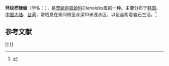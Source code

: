 {{Speciesbox
| taxon = Ctenoides annulata
| binomial_authority = (Lamarck, 1819)
}}
'''环纹栉锉蛤'''（学名：''{{lang|la|Ctenoides annulata}}''），是[[莺蛤目|莺蛤目]][[狐蛤科|狐蛤科]]''Ctenoides''属的一种。主要分布于[[韩国|韩国]]、[[中国大陆|中国大陆]]、[[台湾|台湾]]，常栖息在潮间带至水深10米浅水区，以足丝附着岩石生活。<ref>{{cite web|url=http://shell.sinica.edu.tw/chinese/shellbase_detail.php?science_no=2360|title=国际贝库：环纹栉锉蛤|publisher=台湾贝类资料库|accessdate=2009-08-11|archive-date=2016-03-04|archive-url=https://web.archive.org/web/20160304204800/http://shell.sinica.edu.tw/chinese/shellbase_detail.php?science_no=2360|dead-url=no}}</ref>

== 参考文献 ==
{{reflist}}
{{Taxonbar|from=Q13503365}}
[[Category:_1819年描述的动物|H]]
[[Category:_狐蛤科|H]]